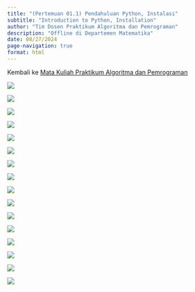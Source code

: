 ---
title: "(Pertemuan 01.1) Pendahuluan Python, Instalasi"
subtitle: "Introduction to Python, Installation"
author: "Tim Dosen Praktikum Algoritma dan Pemrograman"
description: "Offline di Departemen Matematika"
date: 08/27/2024
page-navigation: true
format: html
---

Kembali ke [Mata Kuliah Praktikum Algoritma dan Pemrograman](./prak_alprog_2024.qmd)

![](https://raw.githubusercontent.com/aslab-math-ui/asset/main/algoritma_dan_pemrograman/static/pertemuan01_01/pertemuan1_01_ppt_pages-to-jpg-0001.jpg)

![](https://raw.githubusercontent.com/aslab-math-ui/asset/main/algoritma_dan_pemrograman/static/pertemuan01_01/pertemuan1_01_ppt_pages-to-jpg-0002.jpg)

![](https://raw.githubusercontent.com/aslab-math-ui/asset/main/algoritma_dan_pemrograman/static/pertemuan01_01/pertemuan1_01_ppt_pages-to-jpg-0003.jpg)

![](https://raw.githubusercontent.com/aslab-math-ui/asset/main/algoritma_dan_pemrograman/static/pertemuan01_01/pertemuan1_01_ppt_pages-to-jpg-0004.jpg)

![](https://raw.githubusercontent.com/aslab-math-ui/asset/main/algoritma_dan_pemrograman/static/pertemuan01_01/pertemuan1_01_ppt_pages-to-jpg-0005.jpg)

![](https://raw.githubusercontent.com/aslab-math-ui/asset/main/algoritma_dan_pemrograman/static/pertemuan01_01/pertemuan1_01_ppt_pages-to-jpg-0006.jpg)

![](https://raw.githubusercontent.com/aslab-math-ui/asset/main/algoritma_dan_pemrograman/static/pertemuan01_01/pertemuan1_01_ppt_pages-to-jpg-0007.jpg)

![](https://raw.githubusercontent.com/aslab-math-ui/asset/main/algoritma_dan_pemrograman/static/pertemuan01_01/pertemuan1_01_ppt_pages-to-jpg-0008.jpg)

![](https://raw.githubusercontent.com/aslab-math-ui/asset/main/algoritma_dan_pemrograman/static/pertemuan01_01/pertemuan1_01_ppt_pages-to-jpg-0009.jpg)

![](https://raw.githubusercontent.com/aslab-math-ui/asset/main/algoritma_dan_pemrograman/static/pertemuan01_01/pertemuan1_01_ppt_pages-to-jpg-0010.jpg)

![](https://raw.githubusercontent.com/aslab-math-ui/asset/main/algoritma_dan_pemrograman/static/pertemuan01_01/pertemuan1_01_ppt_pages-to-jpg-0011.jpg)

![](https://raw.githubusercontent.com/aslab-math-ui/asset/main/algoritma_dan_pemrograman/static/pertemuan01_01/pertemuan1_01_ppt_pages-to-jpg-0012.jpg)

![](https://raw.githubusercontent.com/aslab-math-ui/asset/main/algoritma_dan_pemrograman/static/pertemuan01_01/pertemuan1_01_ppt_pages-to-jpg-0013.jpg)

![](https://raw.githubusercontent.com/aslab-math-ui/asset/main/algoritma_dan_pemrograman/static/pertemuan01_01/pertemuan1_01_ppt_pages-to-jpg-0014.jpg)

![](https://raw.githubusercontent.com/aslab-math-ui/asset/main/algoritma_dan_pemrograman/static/pertemuan01_01/pertemuan1_01_ppt_pages-to-jpg-0015.jpg)

![](https://raw.githubusercontent.com/aslab-math-ui/asset/main/algoritma_dan_pemrograman/static/pertemuan01_01/pertemuan1_01_ppt_pages-to-jpg-0016.jpg)
